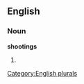 
==English==

===Noun===
'''shootings'''

# {{plural of|[[shooting]]}}

[[Category:English plurals]]